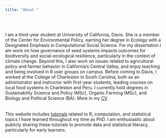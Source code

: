 ```yaml
---
title: "About "
---
```

<br>
<br>
I am a third-year student at University of California, Davis. She is a member of the Center for Environmental Policy, earning her degree in Ecology with a Designated Emphasis in Computational Social Science. For my dissertation I am work on how governance of seed systems impacts outcomes for biodiversity and social-ecological resilience, particularly in the context of climate change. Beyond this, I also work on issues related to agricultural policy and farmer behavior in California's Central Valley, and enjoy teaching and being involved in R user groups on campus. Before coming to Davis, I worked at the College of Charleston in South Carolina, both as an administrator and instructor with first-year students, leading courses on local food systems in Charleston and Peru. I currently hold degrees in Sustainability Science and Policy (MSc), Organic Farming (MSc), and Biology and Political Science (BA). More in my [CV](cv.html).  
<br>
<br>
This website includes [tutorials](tutorials.html) related to R, computation, and statistical topics I have learned throughout my time as PhD. I am enthusiastic about publicly sharing these tutorials to promote data and statistical literacy, particularly for early learners.